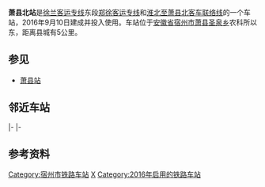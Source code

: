 {{Infobox China railway station
|车站名称 = 萧县北站
|图片 = Missing image text.svg
|图片介绍 = 
|其他名称 = 
|车站拼音 = Xiaoxianbei
|英文名称 = Xiaoxianbei Railway Station<ref>{{Cite web |url=http://news.sina.com.cn/o/2012-09-18/080725196193.shtml |title=铁道部:火车站名含"东西南北"统一改用拼音 |accessdate=2016-06-29 |archive-date=2017-07-30 |archive-url=https://web.archive.org/web/20170730073100/http://news.sina.com.cn/o/2012-09-18/080725196193.shtml |dead-url=no }}</ref><ref>{{cite journal |author=[[铁道部运输局|铁道部运输局]] |journal = 铁路客货运输专刊 |year=2012 |issue=4 |title = 关于明确铁路车站站名英文译法的通知 |id = 运营运调电[2012]1911号 |page = 6}}</ref>
|车站代码 = 38938
|电报码 = QSH
|拼音码 = XXB
|车站类型 = 客运站
|技术性质 = 中间站
|业务性质 = 客运站
|始建时间 = 
|开通运营 = 2016年9月10日
|车站位置 = [[安徽省|安徽省]][[宿州市|宿州市]][[萧县|萧县]]
|坐标 = {{coord|34|14|18.28|N|116|56|10.04|E|display=inline,title}}
|归属 = [[上海铁路局|上海铁路局]][[徐州站|徐州直属站]]<ref>{{cite news|title=郑徐高铁运行试验“满图行车”|url=http://mini.eastday.com/mobile/160820010713414.html|quote=徐州直属站副站长朱瑜解释说，他们分别在萧县北、{{站|永城北}}、[[砀山南站|砀山南站]]安排客运人员，迎接8月16日开始的郑徐高铁运行试验满图行车|publisher=都市晨报|date=2016-08-20|access-date=2016-09-10|archive-url=https://web.archive.org/web/20160916043946/http://mini.eastday.com/mobile/160820010713414.html|archive-date=2016-09-16|dead-url=yes}}</ref>
|线路 = [[郑徐客运专线|郑徐客运专线]]
|车站等级 = 未定等
|使用状态 = 使用中
|股道数目 = 6
|正线 = 2
|到发线 = 4
|其它线 = 
|月台数目 = 2
|侧式站台 = 0
|岛式站台 = 2
|站台面 = 4
|站线配置图 = 
}}
'''萧县北站'''是[[徐兰客运专线|徐兰客运专线]]东段[[郑徐客运专线|郑徐客运专线]]和[[淮北至萧县北客车联络线|淮北至萧县北客车联络线]]的一个车站，2016年9月10日建成并投入使用。车站位于[[安徽省|安徽省]][[宿州市|宿州市]][[萧县|萧县]][[圣泉乡|圣泉乡]]农科所以东，距离县城有5公里。

== 参见 ==
*[[萧县站|萧县站]]

==邻近车站==
{{start rail box|[[File:China_Railways.svg|16px]] [[中国铁路|中国铁路]]}}
{{s-inop|[[徐州东站|徐州东站]]|本线终点}}
{{s-line|[[徐兰客运专线|徐兰客运专线]]<br />← 43km 萧县北站 39km →}}
{{s-inop|[[永城北站|永城北站]]|{{站|兰州西}}方向|rows=2}}
|-
{{s-inop|[[铜山站|铜山站]]|{{站|徐州东}}方向}}
{{s-line|铜山联络线<br />← 17km 萧县北站 39km →}}
|-
{{terminus}}
{{s-line|[[淮北至萧县北客车联络线|淮萧联络线]]<br /> {{0}}{{0}}{{0}}{{0}} {{0}}{{0}} 萧县北站 25km →}}
{{s-inop|[[淮北北站|淮北北站]]|{{站|淮北}}方向}}
{{end box}}

== 参考资料 ==
{{reflist}}
{{郑徐客运专线}}
{{徐兰客运专线}}
{{淮北至萧县北客车联络线}}

{{DEFAULTSORT:Xiaoxian North Railway Station}}
[[Category:宿州市铁路车站|Category:宿州市铁路车站]]
[[Category:萧县|X]]
[[Category:2016年启用的铁路车站|Category:2016年启用的铁路车站]]